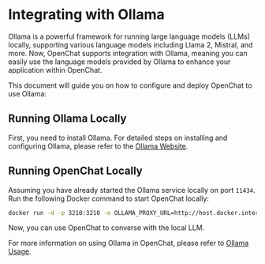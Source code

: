 # Integrating with Ollama

Ollama is a powerful framework for running large language models (LLMs) locally, supporting various language models including Llama 2, Mistral, and more. Now, OpenChat supports integration with Ollama, meaning you can easily use the language models provided by Ollama to enhance your application within OpenChat.

This document will guide you on how to configure and deploy OpenChat to use Ollama:

## Running Ollama Locally

First, you need to install Ollama. For detailed steps on installing and configuring Ollama, please refer to the [Ollama Website](https://ollama.com).

## Running OpenChat Locally

Assuming you have already started the Ollama service locally on port `11434`. Run the following Docker command to start OpenChat locally:

```bash
docker run -d -p 3210:3210 -e OLLAMA_PROXY_URL=http://host.docker.internal:11434/v1 openhub/open-chat
```

Now, you can use OpenChat to converse with the local LLM.

For more information on using Ollama in OpenChat, please refer to [Ollama Usage](/en/usage/providers/ollama).
